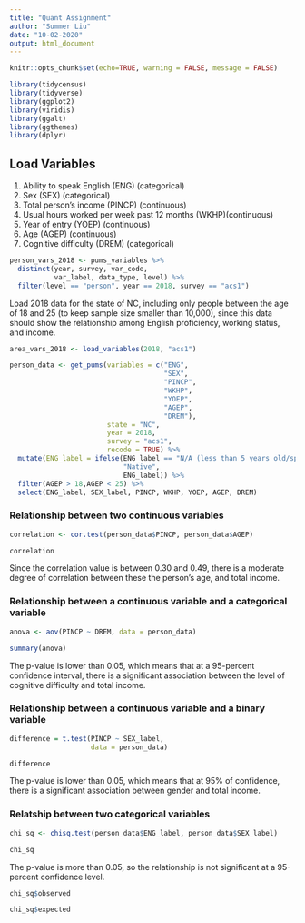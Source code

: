 ```yaml
---
title: "Quant Assignment"
author: "Summer Liu"
date: "10-02-2020"
output: html_document
---
```


```r
knitr::opts_chunk$set(echo=TRUE, warning = FALSE, message = FALSE)
```

```r
library(tidycensus)
library(tidyverse)
library(ggplot2)
library(viridis)
library(ggalt)
library(ggthemes)
library(dplyr)
```

## Load Variables

1. Ability to speak English (ENG) (categorical)
2. Sex (SEX) (categorical)
3. Total person's income (PINCP)  (continuous)
4. Usual hours worked per week past 12 months (WKHP)(continuous)
5. Year of entry (YOEP) (continuous)
6. Age (AGEP) (continuous)
7. Cognitive difficulty (DREM) (categorical)


```r
person_vars_2018 <- pums_variables %>%
  distinct(year, survey, var_code, 
           var_label, data_type, level) %>%
  filter(level == "person", year == 2018, survey == "acs1")
```


Load 2018 data for the state of NC, including only people between the age of 18 and 25 (to keep sample size smaller than 10,000), since this data should show the relationship among English proficiency, working status, and income. 

```r
area_vars_2018 <- load_variables(2018, "acs1")
```
```r
person_data <- get_pums(variables = c("ENG", 
                                      "SEX", 
                                      "PINCP", 
                                      "WKHP", 
                                      "YOEP",
                                      "AGEP", 
                                      "DREM"),
                        state = "NC",
                        year = 2018, 
                        survey = "acs1",
                        recode = TRUE) %>%
  mutate(ENG_label = ifelse(ENG_label == "N/A (less than 5 years old/speaks only English)", 
                            "Native", 
                            ENG_label)) %>%
  filter(AGEP > 18,AGEP < 25) %>%
  select(ENG_label, SEX_label, PINCP, WKHP, YOEP, AGEP, DREM)
```

### Relationship between two continuous variables

```r
correlation <- cor.test(person_data$PINCP, person_data$AGEP)

correlation
```
Since the correlation value is between 0.30 and 0.49, there is a moderate degree of correlation between these the person's age, and total income. 


### Relationship between a continuous variable and a categorical variable 

```r
anova <- aov(PINCP ~ DREM, data = person_data)

summary(anova)
```
The p-value is lower than 0.05, which means that at a 95-percent confidence interval, there is a significant association between the level of cognitive difficulty and total income.


### Relationship between a continuous variable and a binary variable

```r
difference = t.test(PINCP ~ SEX_label,
                    data = person_data)

difference
```
The p-value is lower than 0.05, which means that at 95% of confidence, there is a significant association between gender and total income.


### Relatship between two categorical variables

```r
chi_sq <- chisq.test(person_data$ENG_label, person_data$SEX_label) 

chi_sq
```

The p-value is more than 0.05, so the relationship is not significant at a 95-percent confidence level.

```r
chi_sq$observed
```

```r
chi_sq$expected
```



